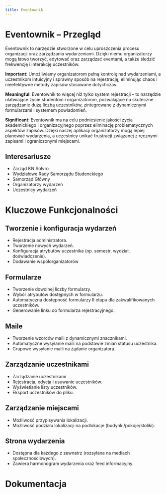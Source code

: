 ```yaml
---
title: Eventownik
---
```



# Eventownik – Przegląd

Eventownik to narzędzie stworzone w celu uproszczenia procesu organizacji oraz zarządzania wydarzeniami. Dzięki niemu organizatorzy mogą łatwo tworzyć, edytować oraz zarządzać eventami, a także śledzić frekwencję i interakcję uczestników.

**Important**: Umożliwiamy organizatorom pełną kontrolę nad wydarzeniami, a uczestnikom intuicyjny i sprawny sposób na rejestrację, eliminując chaos i nieefektywne metody zapisów stosowane dotychczas.

**Meaningful**: Eventownik to więcej niż tylko system rejestracji – to narzędzie ułatwiające życie studentom i organizatorom, pozwalające na skuteczne zarządzanie dużą liczbą uczestników, zintegrowane z dynamicznymi formularzami i systemem powiadomień.

**Significant**: Eventownik ma na celu podniesienie jakości życia akademickiego i organizacyjnego poprzez eliminację problematycznych aspektów zapisów. Dzięki naszej aplikacji organizatorzy mogą lepiej planować wydarzenia, a uczestnicy unikać frustracji związanej z ręcznymi zapisami i ograniczonymi miejscami.

## Interesariusze

- Zarząd KN Solvro
- Wydziałowe Rady Samorządu Studenckiego
- Samorząd Główny
- Organizatorzy wydarzeń
- Uczestnicy wydarzeń

# Kluczowe Funkcjonalności

## Tworzenie i konfiguracja wydarzeń

- Rejestracja administratora.
- Tworzenie nowych wydarzeń.
- Konfiguracja atrybutów uczestnika (np. semestr, wydział, doświadczenie).
- Dodawanie współorganizatorów

## Formularze

- Tworzenie dowolnej liczby formularzy.
- Wybór atrybutów dostępnych w formularzu.
- Automatyczna dostępność formularzy II etapu dla zakwalifikowanych uczestników.
- Generowanie linku do formularza rejestracyjnego.

## Maile

- Tworzenie wzorców maili z dynamicznymi znacznikami.
- Automatyczne wysyłanie maili na podstawie zmian statusu uczestnika.
- Grupowe wysyłanie maili na żądanie organizatora.

## Zarządzanie uczestnikami

- Zarządzanie uczestnikami
- Rejestracja, edycja i usuwanie uczestników.
- Wyświetlanie listy uczestników.
- Eksport uczestników do pliku.

## Zarządzanie miejscami

- Możliwość przypisywania lokalizacji.
- Możliwość podziału lokalizacji na podlokacje (budynki/pokoje/stoliki).

## Strona wydarzenia

- Dostępna dla każdego z zewnatrz (rozsyłana na mediach społecznościowych).
- Zawiera harmonogram wydarzenia oraz feed informacyjny.

# Dokumentacja

<LinkCard title="Strona eventownika" href="https://eventownik.solvro.pl/" />
<LinkCard
  title="web-eventownik-v2"
  href="https://github.com/Solvro/backend-eventownik"
/>
<LinkCard
  title="backend-eventownik"
  href="https://github.com/Solvro/web-eventownik-v2"
/>
<LinkCard
  title="Backend api docs"
  href="https://api.eventownik.solvro.pl/docs#tag/v1"
/>
<LinkCard
  title="Portfolio Solvro"
  href="https://solvro.pwr.edu.pl/pl/portfolio/eventownik/"
/>
